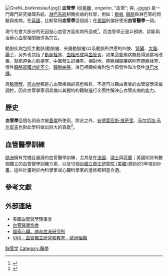 {{Infobox Occupation
| name       = 血管學家
| image      = 
| caption    = 
| official_names= 醫生、醫學專業人員
<!------------Details------------------->
| type               = [[Specialty_(medicine)|Specialty]]
| activity_sector    = [[醫學|醫學]]
| competencies       = 
| formation          = 醫學學士 (M.D.)<br /> 骨科醫學醫師(D.O.)
| employment_field   = [[醫院|醫院]], [[臨床|臨床]]
| related_occupation = 
| average_salary     = 
}}
[[Image:Grafik_blutkreislauf.jpg|thumb]]]]
'''血管學''' (從[[古希臘|希臘]] {{lang|grc|[[wiktionary:ἀγγεῖον|ἀγγεῖον]]}}, ''angeīon'', "血管"; 與{{lang|grc|[[wiktionary:-λογία|-λογία]]}}, ''[[wiktionary:-logia|-logia]]'') 是一門專門研究循環系統、[[淋巴系統|淋巴系統]]相關疾病的科學，例如：[[動脈|動脈]], [[靜脈|靜脈]]與淋巴管的問題與疾病，在[[英國|英國]]，比較常用'''血管學'''這個詞；在[[美國|美國]]則偏好使用'''血管醫學'''一詞。

現今社會大部分的死因是心血管方面疾病所造成<ref>{{cite web|url=http://www.epochtimes.com/b5/7/11/21/n1908825.htm|title=美國公布十大死因 心臟病為頭號殺手|accessdate=2013-07-05|archive-date=2016-03-04|archive-url=https://web.archive.org/web/20160304130312/http://www.epochtimes.com/b5/7/11/21/n1908825.htm|dead-url=no}}</ref>，而血管學正是以預防、診斷與治療心血管相關級併為宗旨。

動脈疾病包括主動脈(動脈瘤、夾層動脈瘤)以及動脈所供應的四肢、[[腎臟|腎臟]]、[[大腦|大腦]]、[[腸子|腸子]]，另外也包括了[[動脈栓塞|動脈栓塞]]、[[血栓|血栓形成]]與[[血管炎|血管炎]]，如果這些疾病能獲得適當地改善，就能避免[[心肌梗塞|心肌梗塞]]、[[中風|中風]]發生的機率。相對地，靜脈相關疾病則有[[靜脈栓塞|靜脈栓塞]]、慢性[[靜脈瓣膜功能不全|靜脈瓣膜功能不全]]、[[靜脈曲張|靜脈曲張]]。淋巴相關疾病則包含原發性和次發性[[淋巴水腫|淋巴水腫]]。

高[[膽固醇|膽固醇]]、[[高血壓|高血壓]]都是心血管疾病的高危險群，不過可以藉由專業的血管醫學來做調控，因此血管學家須具備以其獨特的觀點進行全面性解決心血管疾病的能力。
==歷史==
'''血管學'''這個名詞首次被[[蓋倫|蓋倫]]所使用，除此之外，[[安德雷亚斯·维萨里|安德雷亚斯·维萨里]]、[[马尔切洛·马尔皮吉|马尔切洛·马尔皮吉]]也對此學科做出巨大的貢獻<ref>{{Cite web |url=http://www.cardiogenes.dp.ua/bobrik/1.php |title=Развитие кровеносных и лимфатических сосудов (Бобрик И. И., Шевченко Е. А., Черкасов В. Г.) Киев, 1991 г. |access-date=2013-07-05 |archive-date=2020-01-26 |archive-url=https://web.archive.org/web/20200126173701/http://www.cardiogenes.dp.ua/bobrik/1.php |dead-url=no }}</ref>。
==血管醫學訓練==
[[歐洲|歐洲]]擁有完備且嚴謹的血管醫學訓練，尤其是在[[法國|法國]]、[[瑞士|瑞士]]與[[荷蘭|荷蘭]]；美國則具有數個獨立的血管醫學訓練方案，以及12個由[[國立衛生研究院_(美國)|國立衛生研究院 (美國)]]資助的3年培訓計畫。這些計畫對於內科學家或心臟科學家的進修都相當合適。
==參考文獻==
{{reflist}}
==外部連結==
* [http://www.vascularboard.org 美國血管醫學理事會] {{Wayback|url=http://www.vascularboard.org/ |date=20210225212129 }}
* [http://www.vascularmed.org 血管醫學協會] {{Wayback|url=http://www.vascularmed.org/ |date=20161208071100 }}
* [https://web.archive.org/web/20140105060936/http://www.nhlbi.nih.gov/meetings/workshops/vascular-med.htm 國家心臟、肺和血液研究所]
* [http://www.vas-int.org VAS - 血管獨立研究和教育 - 歐洲組織] {{Wayback|url=http://www.vas-int.org/ |date=20150813031240 }}
{{醫學}}

[[Category:脉管学|]]
[[Category:醫學|Category:醫學]]